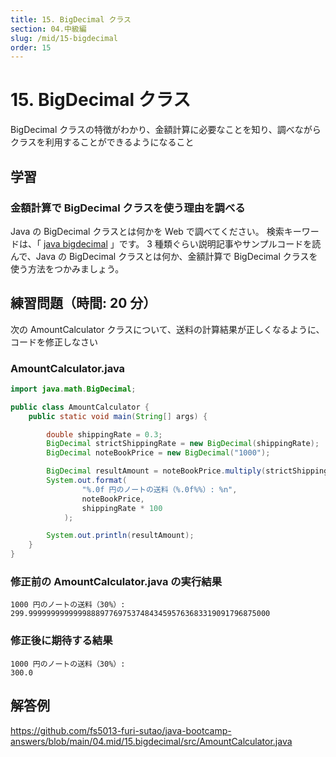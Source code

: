 ```yaml
---
title: 15. BigDecimal クラス
section: 04.中級編
slug: /mid/15-bigdecimal
order: 15
---
```


# 15. BigDecimal クラス

<p className="goal">BigDecimal
  クラスの特徴がわかり、金額計算に必要なことを知り、調べながらクラスを利用することができるようになること</p>

## 学習

### 金額計算で BigDecimal クラスを使う理由を調べる

Java の BigDecimal クラスとは何かを Web で調べてください。
検索キーワードは、「 [java bigdecimal](https://www.google.com/search?q=java+bigdecimal) 」です。
3 種類ぐらい説明記事やサンプルコードを読んで、Java の BigDecimal クラスとは何か、金額計算で BigDecimal クラスを使う方法をつかみましょう。

## 練習問題（時間: 20 分）

次の AmountCalculator クラスについて、送料の計算結果が正しくなるように、コードを修正しなさい

### AmountCalculator.java

```java
import java.math.BigDecimal;

public class AmountCalculator {
    public static void main(String[] args) {

        double shippingRate = 0.3;
        BigDecimal strictShippingRate = new BigDecimal(shippingRate);
        BigDecimal noteBookPrice = new BigDecimal("1000");

        BigDecimal resultAmount = noteBookPrice.multiply(strictShippingRate);
        System.out.format(
                "%.0f 円のノートの送料（%.0f%%）: %n",
                noteBookPrice,
                shippingRate * 100
            );

        System.out.println(resultAmount);
    }
}
```

### 修正前の AmountCalculator.java の実行結果

```console
1000 円のノートの送料（30%）:
299.999999999999988897769753748434595763683319091796875000
```

### 修正後に期待する結果

```console
1000 円のノートの送料（30%）:
300.0
```

## 解答例

https://github.com/fs5013-furi-sutao/java-bootcamp-answers/blob/main/04.mid/15.bigdecimal/src/AmountCalculator.java
